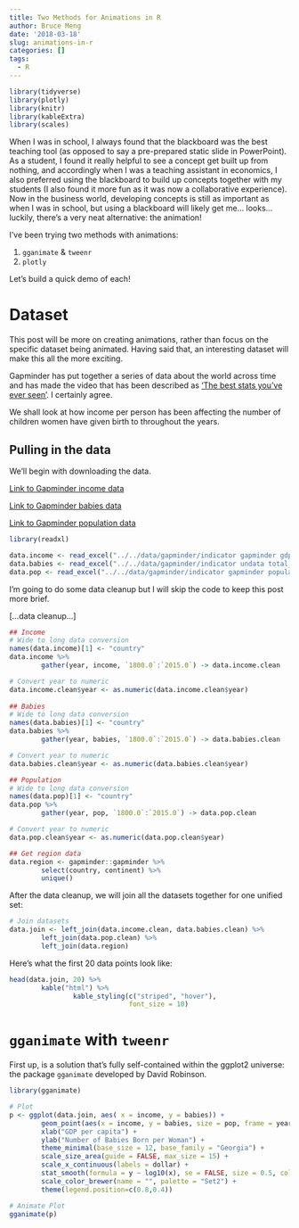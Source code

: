 ```yaml
---
title: Two Methods for Animations in R
author: Bruce Meng
date: '2018-03-18'
slug: animations-in-r
categories: []
tags:
  - R
---
```


```r
library(tidyverse)
library(plotly)
library(knitr)
library(kableExtra)
library(scales)
```

When I was in school, I always found that the blackboard was the best teaching tool (as opposed to say a pre-prepared static slide in PowerPoint). As a student, I found it really helpful to see a concept get built up from nothing, and accordingly when I was a teaching assistant in economics, I also preferred using the blackboard to build up concepts together with my students (I also found it more fun as it was now a collaborative experience). Now in the business world, developing concepts is still as important as when I was in school, but using a blackboard will likely get me... looks... luckily, there's a very neat alternative: the animation!

I've been trying two methods with animations:

1. `gganimate` & `tweenr`
2. `plotly`

Let's build a quick demo of each!

# Dataset

This post will be more on creating animations, rather than focus on the specific dataset being animated. Having said that, an interesting dataset will make this all the more exciting. 

Gapminder has put together a series of data about the world across time and has made the video that has been described as ['The best stats you've ever seen'](https://www.ted.com/talks/hans_rosling_shows_the_best_stats_you_ve_ever_seen). I certainly agree.

We shall look at how income per person has been affecting the number of children women have given birth to throughout the years.

## Pulling in the data

We'll begin with downloading the data. 

[Link to Gapminder income data](https://docs.google.com/spreadsheet/pub?key=phAwcNAVuyj1jiMAkmq1iMg&output=xlsx)

[Link to Gapminder babies data](https://docs.google.com/spreadsheet/pub?key=phAwcNAVuyj0TAlJeCEzcGQ&output=xlsx)

[Link to Gapminder population data](https://docs.google.com/spreadsheet/pub?key=phAwcNAVuyj0XOoBL_n5tAQ&output=xlsx)

```r
library(readxl)

data.income <- read_excel("../../data/gapminder/indicator gapminder gdp_per_capita_ppp.xlsx")
data.babies <- read_excel("../../data/gapminder/indicator undata total_fertility.xlsx")
data.pop <- read_excel("../../data/gapminder/indicator gapminder population.xlsx")
```

I'm going to do some data cleanup but I will skip the code to keep this post more brief.

[...data cleanup...]

```r
## Income
# Wide to long data conversion
names(data.income)[1] <- "country"
data.income %>%
        gather(year, income, `1800.0`:`2015.0`) -> data.income.clean

# Convert year to numeric
data.income.clean$year <- as.numeric(data.income.clean$year)
        
## Babies
# Wide to long data conversion
names(data.babies)[1] <- "country"
data.babies %>%
        gather(year, babies, `1800.0`:`2015.0`) -> data.babies.clean

# Convert year to numeric
data.babies.clean$year <- as.numeric(data.babies.clean$year)

## Population
# Wide to long data conversion
names(data.pop)[1] <- "country"
data.pop %>%
        gather(year, pop, `1800.0`:`2015.0`) -> data.pop.clean

# Convert year to numeric
data.pop.clean$year <- as.numeric(data.pop.clean$year)

## Get region data
data.region <- gapminder::gapminder %>%
        select(country, continent) %>%
        unique()
```

After the data cleanup, we will join all the datasets together for one unified set:

```r
# Join datasets
data.join <- left_join(data.income.clean, data.babies.clean) %>%
        left_join(data.pop.clean) %>%
        left_join(data.region)
```


Here's what the first 20 data points look like:

```r
head(data.join, 20) %>%
        kable("html") %>%
                kable_styling(c("striped", "hover"),
                              font_size = 10)

```

# `gganimate` with `tweenr`

First up, is a solution that's fully self-contained within the ggplot2 universe: the package `gganimate` developed by David Robinson.

```r
library(gganimate)

# Plot
p <- ggplot(data.join, aes( x = income, y = babies)) +
        geom_point(aes(x = income, y = babies, size = pop, frame = year, colour = continent)) +  
        xlab("GDP per capita") +
        ylab("Number of Babies Born per Woman") +
        theme_minimal(base_size = 12, base_family = "Georgia") +
        scale_size_area(guide = FALSE, max_size = 15) +
        scale_x_continuous(labels = dollar) +
        stat_smooth(formula = y ~ log10(x), se = FALSE, size = 0.5, color = "black", linetype="dotted") +
        scale_color_brewer(name = "", palette = "Set2") +
        theme(legend.position=c(0.8,0.4))

# Animate Plot
gganimate(p)

```



